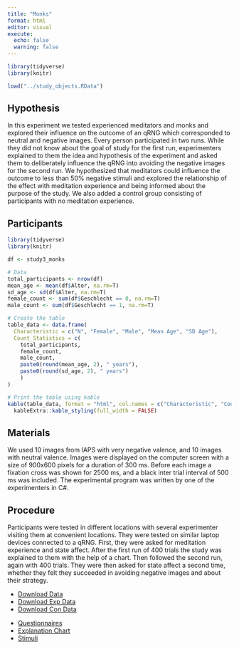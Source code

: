 ```yaml
---
title: "Monks"
format: html
editor: visual
execute: 
  echo: false
  warning: false
---
```


```r
library(tidyverse)
library(knitr)

load("../study_objects.RData")
```

## Hypothesis

In this experiment we tested experienced meditators and monks and explored their influence on the outcome of an qRNG which corresponded to neutral and negative images. Every person participated in two runs. While they did not know about the goal of study for the first run, experimenters explained to them the idea and hypothesis of the experiment and asked them to deliberately influence the qRNG into avoiding the negative images for the second run. We hypothesized that meditators could influence the outcome to less than 50% negative stimuli and explored the relationship of the effect with meditation experience and being informed about the purpose of the study. We also added a control group consisting of participants with no meditation experience.

## Participants

```r
library(tidyverse)
library(knitr)

df <- study3_monks

# Data
total_participants <- nrow(df)
mean_age <- mean(df$Alter, na.rm=T)
sd_age <- sd(df$Alter, na.rm=T)
female_count <- sum(df$Geschlecht == 0, na.rm=T)
male_count <- sum(df$Geschlecht == 1, na.rm=T)

# Create the table
table_data <- data.frame(
  Characteristic = c("N", "Female", "Male", "Mean Age", "SD Age"),
  Count_Statistics = c(
    total_participants, 
    female_count, 
    male_count,
    paste0(round(mean_age, 2), " years"), 
    paste0(round(sd_age, 2), " years")
    )
)

# Print the table using kable
kable(table_data, format = "html", col.names = c("Characteristic", "Count/Statistic")) %>%
  kableExtra::kable_styling(full_width = FALSE)

```

## Materials

We used 10 images from IAPS with very negative valence, and 10 images with neutral valence. Images were displayed on the computer screen with a size of 900x600 pixels for a duration of 300 ms. Before each image a fixation cross was shown for 2500 ms, and a black inter trial interval of 500 ms was included. The experimental program was written by one of the experimenters in C#.

## Procedure

Participants were tested in different locations with several experimenter visiting them at convenient locations. They were tested on similar laptop devices connected to a qRNG. First, they were asked for meditation experience and state affect. After the first run of 400 trials the study was explained to them with the help of a chart. Then followed the second run, again with 400 trials. They were then asked for state affect a second time, whether they felt they succeeded in avoiding negative images and about their strategy.

::: {.callout-tip title="Data" collapse="true"}
-   [Download Data](../data/monks/monks.csv)
-   [Download Exp Data](../data/monks/monks_exp.csv)
-   [Download Con Data](../data/monks/monks_con.csv)
:::

::: {.callout-note title="Resources" collapse="true"}
-   [Questionnaires](../data/monks/questionnaire.pdf)
-   [Explanation Chart](../data/monks/chart.pdf)
-   [Stimuli](../data/monks/stimuli.zip)
:::
